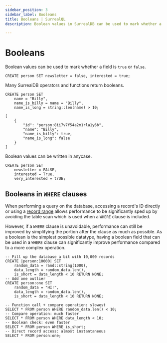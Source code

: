 ---
sidebar_position: 3
sidebar_label: Booleans
title: Booleans | SurrealQL
description: Boolean values in SurrealDB can be used to mark whether a field is true or false

---

# Booleans

Boolean values can be used to mark whether a field is `true` or `false`.

```surql
CREATE person SET newsletter = false, interested = true;
```

Many SurrealDB operators and functions return booleans.

```surql
CREATE person SET 
    name = "Billy", 
    name_is_billy = name = "Billy",
    name_is_long = string::len(name) > 10;
```

```surql title="Response"
[
    {
        "id": "person:8ii7v7f54a2m1rla1y6b",
        "name": "Billy",
        "name_is_billy": true,
        "name_is_long": false
    }
]
```

Boolean values can be written in anycase.

```surql
CREATE person SET 
    newsletter = FALSE,
    interested = True,
    very_interested = trUE;
```

## Booleans in `WHERE` clauses

When performing a query on the database, accessing a record's ID directly or using a [record range](/docs/surrealql/datamodel/ids#record-ranges) allows performance to be significantly sped up by avoiding the table scan which is used when a `WHERE` clause is included.

However, if a `WHERE` clause is unavoidable, performance can still be improved by simplifying the portion after the clause as much as possible. As a boolean is the simplest possible datatype, having a boolean field that can be used in a `WHERE` clause can significantly improve performance compared to a more complex operation.

```surql
-- Fill up the database a bit with 10,000 records
CREATE |person:10000| SET
    random_data = rand::string(1000),
    data_length = random_data.len(),
    is_short = data_length < 10 RETURN NONE;
-- Add one outlier
CREATE person:one SET
    random_data = "HI!",
    data_length = random_data.len(),
    is_short = data_length < 10 RETURN NONE;

-- Function call + compare operation: slowest
SELECT * FROM person WHERE random_data.len() < 10;
-- Compare operation: much faster
SELECT * FROM person WHERE data_length < 10;
-- Boolean check: even faster
SELECT * FROM person WHERE is_short;
-- Direct record access: almost instantaneous
SELECT * FROM person:one;
```